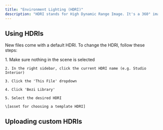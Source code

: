 ```yaml
---
title: "Environment Lighting (HDRI)"
description: "HDRI stands for High Dynamic Range Image. It's a 360° image that is projected on an infinitely large sphere for lighting, skybox, and background purposes."
---
```


## Using HDRIs

New files come with a default HDRI. To change the HDRI, follow these steps:&#x20;



<AccordionGroup>
  <Accordion title="Selecting a Bezi-provided HDRI" defaultOpen={false}>
    1. Make sure nothing in the scene is selected

    2. In the right sidebar, click the current HDRI name (e.g. Studio Interior)

    3. Click the 'This File' dropdown

    4. Click 'Bezi Library'

    5. Select the desired HDRI

    \[asset for choosing a template HDRI]
  </Accordion>

  <Accordion title="Uploading a custom HDRI" defaultOpen={false}>

  </Accordion>
</AccordionGroup>

## Uploading custom HDRIs